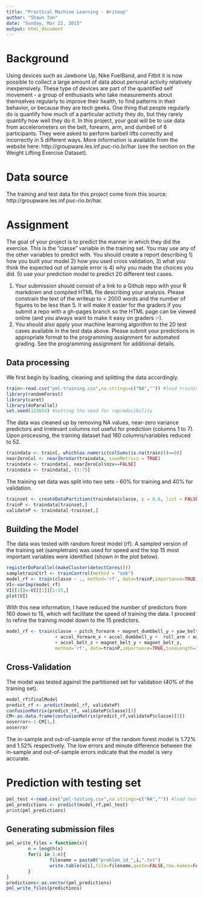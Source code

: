 ```yaml
---
title: "Practical Machine Learning - Writeup"
author: "Shawn Tan"
date: "Sunday, Mar 22, 2015"
output: html_document
---
```

# Background
Using devices such as Jawbone Up, Nike FuelBand, and Fitbit it is now possible to collect a large amount of data about personal activity relatively inexpensively. These type of devices are part of the quantified self movement - a group of enthusiasts who take measurements about themselves regularly to improve their health, to find patterns in their behavior, or because they are tech geeks. One thing that people regularly do is quantify how much of a particular activity they do, but they rarely quantify how well they do it. In this project, your goal will be to use data from accelerometers on the belt, forearm, arm, and dumbell of 6 participants. They were asked to perform barbell lifts correctly and incorrectly in 5 different ways. More information is available from the website here: http://groupware.les.inf.puc-rio.br/har (see the section on the Weight Lifting Exercise Dataset). 

# Data source
The training and test data for this project come from this source: http://groupware.les.inf.puc-rio.br/har.

# Assignment
The goal of your project is to predict the manner in which they did the exercise. This is the "classe" variable in the training set. You may use any of the other variables to predict with. You should create a report describing 
1) how you built your model
2) how you used cross validation, 
3) what you think the expected out of sample error is
4) why you made the choices you did. 
5) use your prediction model to predict 20 different test cases. 

1. Your submission should consist of a link to a Github repo with your R markdown and compiled HTML file describing your analysis. Please constrain the text of the writeup to < 2000 words and the number of figures to be less than 5. It will make it easier for the graders if you submit a repo with a gh-pages branch so the HTML page can be viewed online (and you always want to make it easy on graders :-).
2. You should also apply your machine learning algorithm to the 20 test cases available in the test data above. Please submit your predictions in appropriate format to the programming assignment for automated grading. See the programming assignment for additional details. 

## Data processing

We first begin by loading, cleaning and splitting the data accordingly.

```r
train<-read.csv("pml-training.csv",na.strings=c("NA","")) #load training set
library(randomForest)
library(caret)
library(doParallel)
set.seed(123654) #setting the seed for reproducibility
```

The data was cleaned up by removing NA values, near-zero variance predictors and irrelevant columns not useful for prediction (columns 1 to 7). Upon processing, the training dataset had 160 columns/variables reduced to 52.

```r
traindata <- train[, which(as.numeric(colSums(is.na(train)))==0)]
nearZeroCol <- nearZeroVar(traindata, saveMetrics = TRUE)
traindata <- traindata[, nearZeroCol$nzv==FALSE]
traindata <- traindata[,-(1:7)]

```

The training set data was split into two sets - 60% for training and 40% for validation. 

```r
trainset <- createDataPartition(traindata$classe, p = 0.6, list = FALSE)
trainP <- traindata[trainset,]
validateP <- traindata[-trainset,]
```

## Building the Model

The data was tested with random forest model (rf). A sampled version of the training set (sampletrain) was used for speed and the top 15 most important variables were identified (shown in the plot below).

```r
registerDoParallel(makeCluster(detectCores()))
sampletrainCtrl <- trainControl(method = "oob")
model_rf <- train(classe ~ ., method='rf', data=trainP,importance=TRUE,tuneLength=3,trControl=sampletrainCtrl)
VI<-varImp(model_rf)
VI[[1]]<-VI[[1]][1:15,]
plot(VI)
```

With this new information, I have reduced the number of predictors from 160 down to 15, which will facilitate the speed of training the data. I proceed to refine the training model down to the 15 predictors.

```r
model_rf <- train(classe ~ pitch_forearm + magnet_dumbbell_y + yaw_belt + pitch_belt + yaw_arm + gyros_belt_x
                  + accel_forearm_x + accel_dumbbell_y +  roll_arm + magnet_belt_x + gyros_belt_z + pitch_arm
                  + accel_belt_z + magnet_belt_y + magnet_belt_z,
                  method='rf', data=trainP,importance=TRUE,tuneLength=3,trControl=sampletrainCtrl)
```


## Cross-Validation

The model was tested against the partitioned set for validation (40% of the training set).

```r
model_rf$finalModel
predict_rf <- predict(model_rf, validateP)
confusionMatrix(predict_rf, validateP$classe)[3]
CM<-as.data.frame(confusionMatrix(predict_rf,validateP$classe)[3])
ooserror<-1-CM[1,]
ooserror

```

The in-sample and out-of-sample error of the random forest model is 1.72% and 1.52% respectively. The low errors and minute difference between the in-sample and out-of-sample errors indicate that the model is very accurate.

# Prediction with testing set

```r
pml_test <-read.csv("pml-testing.csv",na.strings=c("NA","")) #load testing set
pml_predictions <- predict(model_rf,pml_test)
print(pml_predictions)

```

## Generating submission files

```r
pml_write_files = function(x){
        n = length(x)
        for(i in 1:n){
                filename = paste0("problem_id_",i,".txt")
                write.table(x[i],file=filename,quote=FALSE,row.names=FALSE,col.names=FALSE)
        }
}
predictions<-as.vector(pml_predictions)
pml_write_files(predictions)
```

